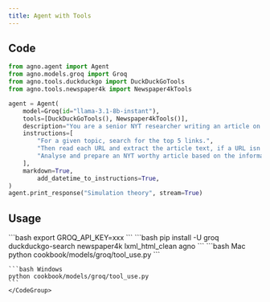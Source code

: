 ```yaml
---
title: Agent with Tools
---
```


## Code

```python cookbook/models/groq/tool_use.py
from agno.agent import Agent
from agno.models.groq import Groq
from agno.tools.duckduckgo import DuckDuckGoTools
from agno.tools.newspaper4k import Newspaper4kTools

agent = Agent(
    model=Groq(id="llama-3.1-8b-instant"),
    tools=[DuckDuckGoTools(), Newspaper4kTools()],
    description="You are a senior NYT researcher writing an article on a topic.",
    instructions=[
        "For a given topic, search for the top 5 links.",
        "Then read each URL and extract the article text, if a URL isn't available, ignore it.",
        "Analyse and prepare an NYT worthy article based on the information.",
    ],
    markdown=True,
        add_datetime_to_instructions=True,
)
agent.print_response("Simulation theory", stream=True)
```

## Usage

<Steps>
  <Snippet file="create-venv-step.mdx" />

  <Step title="Set your API key">
    ```bash
    export GROQ_API_KEY=xxx
    ```
  </Step>

  <Step title="Install libraries">
    ```bash
    pip install -U groq duckduckgo-search newspaper4k lxml_html_clean agno
    ```
  </Step>

  <Step title="Run Agent">
    <CodeGroup>
    ```bash Mac
    python cookbook/models/groq/tool_use.py
    ```

    ```bash Windows
    python cookbook/models/groq/tool_use.py
    ```
    </CodeGroup>
  </Step>
</Steps>
